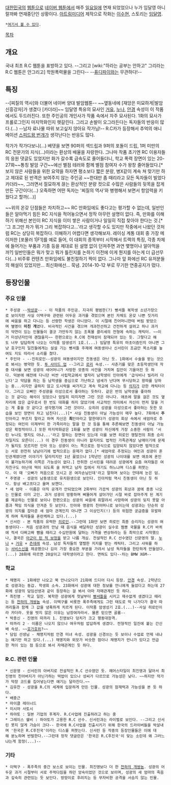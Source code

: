 [[대한민국]]의 [[웹툰]]으로  [[네이버 웹툰]]에서 매주 [[일요일]]에 연재 되었었으나 누가 임달영 아니랄까봐 연재중단인 상황이다. [[아트림미디어]] 제작으로 작화는 [[이수현]], 스토리는 [[임달영]].

 *[http://comic.naver.com/webtoon/list.nhn?titleId=604146&weekday=sun 여기서 볼 수 있다].


[[목차]]
== 개요 ==
국내 최초 R.C 웹툰을 표방하고 있다.
--그리고 [wiki:"하라는 공부는 안하고" 그리라는 R.C 웹툰은 안그리고] 학원폭력물을 그린다--
--[[퓨디파이]]와는 무관하다!--

== 특징 ==
--[찌질의 역사]와 더불어 네이버 양대 발암웹툰-- ~~옆동네에 [재앙은 미묘하게|발암 신흥강자]가 생겼다 [카더라]~~
임달영 특유의 묘사인 [[거유]], [[누나]], [[안경]] 속성이 이 작품에서도 두드러진다. 또한 주인공의 개인사가 작품 속에서 자주 묘사된다. 1화의 묘사가 프롤로그인지 마지막화인지 헷갈린다. 그리고 손발이 오그라든다는 독자들의 반응이 많다.(...) --남자 료나물 따위 보고싶지 않아요 작가님!-- R.C카가 등장해서 추억의 애니메이션 [[스피드왕 번개]]가 생각난다는 반응도 많다.

작가가 작가다보니(...) 베댓을 보면 90퍼의 섹드립과 9퍼의 포돌이 드립, 1퍼 미만의 RC 전문가의 지식(...)이라는 환상의 배율을 자랑한다. 그나마 작품 초기엔 RC 이용자들의 응원 댓글도 있었지만 화가 갈수록 급속도로 줄어들더니, 학교 폭력 장면이 있는 20-27화~~통칭 발암 구간~~에선 별점 테러와 함께 별점 참여자 수가 왕창 줄어들었다.[* 보지 않은 사람들을 위한 요약을 하자면 평소보다 짧은 분량, 병X같이 계속 쳐 맞기만 하고 제대로 된 반격은 보여주지 않는 주인공 ~~한대만 좀 때리라고 모든 독자들이 빌었다 카더라~~, 그러면서 절묘하게 끊는 환상적인 분량 컷으로 수많은 사람들의 뒷목을 잡게 만든 구간이다(...) 오죽하면 어떤 독자는 '찌질의 역사'와 병행해서 보면서 항암력을 키웠다고 할까(...)]

~~위의 온갖 단점들은 차치하고~~ RC 만화임에도 좋다고는 평가할 수 없는데, 일반인들은 알아먹기 힘든 RC 지식을 적어놓으면서 정작 아무런 설명이 없다. 즉, 만화를 이해하기 위해선 본인이 RC 지식을 이미 쌓은 사람이거나 일일히 직접 찾아야 한다는 것.[* '그 조그만 차가 뭐가 그리 복잡하다고...'라고 생각할 수도 있지만 작중에서 나왔던 것처럼 RC는 상당히 복잡하다. 이해하기 어렵다면 생각해보자. 레이싱 계통 대회 중 가장 메이저한 [포물러 1|F1]를 예로 들어, 이 대회의 종목부터 시작해서 트랙의 특징, 각종 차체에 들어가는 부품과 기종 등을 제대로 된 설명 없이 던져주면 과연 몇명이나 알아먹을까?] 일반인들은 뭐가 맞고 뭐가 틀린지를 논하기 이전에 이게 뭔지를 아는게 더 급선무다(...) 비주류 컨텐츠 만화임에도 불친절하기 짝이 없다. 그나마 앞 화에선 RC 유저분들의 해설이 있었지만... 최신화에선... 묵념.
2014-10-12 부로 무기한 연중공지가 떴다.
== 등장인물 ==
=== 주요 인물 ===
 * 주성광 --[[박성광]]-- - 이 작품의 주인공. 지극히 평범한(?) 빵셔틀 복학생 소년가장으로 보이지만 사실 이택구와 관련된 어두운 과거를 겪었으며 본인 자체도 온갖 나쁜 짓거리에 싸움을 하고 다니는 등 선량한 학생은 아니었다. 이 시절에 친어머니한테 버림 받았으며 별명이 '''미친 개'''였다. 비극적인 사건을 겪으며 개과천선하고 건전하게 살려고 하나 과거의 악연이 있는 인물들이 결코 가만두지 않는 조폭물 클리셰의 전형에 속하는 캐릭터. ~~이거 미성년자인데 괜찮을지~~ 한편으로는 R.C에 천재성이 잠재되어 있는 듯. 그렇다고 해도 너무 답답하게 나오는 이작품 암생성기 1호.(...) 임달영 특유의 마초이즘인지 아니면 그냥 호구인지 일진들에게는 설설 기는 빵셔틀 주제에 여동생이나 신서린이 조금만 목소리를 높여도 지도 따라서 소리를 쳤다.
 * 주인아 - --진히로인--성광의 여동생이지만 친동생은 아닌 듯. 1화에서 수술을 받는 것으로 봐서는 병약한 듯. [[투 사이드 업]] --그리고 [[로리]] 속성.-- 사춘기를 맞은 초등학생인데 작중 대사를 보면 성광의 새어머니가 사망한 모종의 사건을 거치며 집안이 기울어진 듯 하다. 덕분에 예전에 다니던 비싼 사립학교에서 옆자리 남학생이 인아에게 '급식비나 빌리러 다닌다'고 악담을 하는 등 남학생을 중심으로 가난하고 냄새가 난다며 무시당하고 왕따를 당하는 중...이지만 굴하지 않고 도시락을 싸가지고 계속 학교에 다니는 등 [[의지]]가 강한 캐릭터이다. 그리고 오빠인 주성광을 이성으로서 좋아하는 듯하다. 같은 반의 남학생을 좋아하는 것 같다는 해석이 있었으나 엄밀히 따지자면 그런 것은 아니다. 애초에 말을 걸은 것도 옆자리에 앉은 급우로서 한 번도 대화를 하지 않았기에 사교적인 의미에서 자신이 먼저 말을 거는 게 좋을 것 같다고 생각했기에 그런 것이다. 오히려 성광을 이성으로서 좋아하는 듯한 모습을 보인 장면이 차고 넘친다(...)[* 사실 친동생이 아닐 가능성이 매우 높다. 7화에서 '''주'''인아라고 부르지 말라고 하며 자신은 '''최'''인아라고 말한데다가 성광의 회상 속에서 새엄마로 추정되는 여인이 이제부터 한 가족이라는 말을 한 것 등을 통해 추론해보면 친동생이 아닐 가능성은 확정적이다.] 또한 마지막화같은 1화를 보면 성광이 자신에게 가장 소중한 사람이 '서린 누나도 명지도 아냐...'라고 말하는 장면이 있는데 이를 보면 히로인 쟁탈전의 최종 승리자일지도 모른다(...) 이 경우 친동생이 아니라 할지라도 법적인 가족관계상 남매이기에 문제가 될지도 모르지만 인아 또는 성광이 어느 쪽으로든 정식으로 입양되지 않았다면 법적으로는 서로 완전히 남남이기에 법적으로는 문제가 없다.[* 새엄마로 추정되는 여인과 성광이 혼인관계였다면 이야기가 달라지지만 1년 꿇었으나 1학년인 성광의 나이대를 보면 애초에 혼인이 불가능하기에 이쪽은 가능성이 없다.] 만취한 신서린을 데려온 성광에게 요즘 여자들은 여자친구도 아닌데 떡이 되도록 술 퍼먹고 남자 집에서 자기도 하느냐며 디스를 퍼붓는다. 이 때 '오빠가 처음으로 모시고 온 여자손님인데'라고 말하며 보이는 얀데레 눈은 덤.
 * 주영광 - 성광의 남동생으로 유치원생으로 보인다. 인아처럼 역시 친동생이 아닌 듯 하다. 항상 배고프다고 울며 보챈다.
 * 새 엄마 - 이름은 아직 공개가 안되었으며 2화부터 가끔씩 성광의 회상과 꿈에 종종 나오는 인물로 이미 고인. 과거 성광이 방황하며 삐뚤어게 살아가던 시절 바로 잡아주게 된 계기를 제공하는 인물로 보이나 한편으로는 성광의 싸움에 휘말려서 사망하여 성광의 잊지 못할 아픔과 책임 의식을 안겨준 듯 보인다. 인아와 영광의 친어머니로 보이는데 성광과는 단순히 성광의 의지를 잡아준 새 엄마 관계인지 아니면 그 이상인지(!) 등의 위험한 궁금증을 유발하게 하며 독자들을 혼란케하고 있다.(...)
 * 신서린 - 본 작품의 유력한 [[히로인]].--그런데 1화만 보면 히로인 최종 승리자는 성광의 여동생이다-- 처음 성광과의 만남 때 음식을 배달하던 성광이 실수로 짬뽕 국물을 R.C카 바퀴에 적셔 다짜고짜 뺨을 때리고 수십만원에 달하는 가격을 변상하라는 등 최악으로 시작했으나, 결국은 [[아군이 된 적 보정]]을 받고 나름 개심. 전설적인 R.C 선수였던 신문영의 딸. [[누나 ]] + [[거유]] + [[츤데레]] 속성. 남성 독자들의 열렬한 지지를 받는 캐릭터. 그리고 샤워를 하는 [[서비스신]]을 제공했으나 김이 가장 중요한 부분을 가려서 남성 독자들을 한탄하게 만들었다.(...) 28화에 따르면 20살이고 대학생이라고 한다. 면허도 있다--차는 BMW X6M-- 
=== 학교 ===
 * 채명지 - 1화에만 나오고 쭉 안나오다가 21화에 드디어 다시 등장. [[안경]] 속성. 2학년으로 성광과는 동갑. 학생회 소속. 23화에서 성광에 대한 정보를 언니에게 들었다고 하는데 27화에 성광의 담임선생과 같이 등장하는 걸 봐서 아마 자매관계인 듯 하다.
 * 최진영 - 학교 일진. 복학한 성광에게 첫날부터 [[빵셔틀]]을 시키고 재수없게 생겼다고 때리는 등 [[천하의 개쌍놈]] 속성. 이택구를 비롯한 폭주족에게도 그런 태도로 막 나가다가 결국 따까리들과 함께 그 값을 냉혹하게 치르게 된다. 이작품 암생성기 2호.(...)--사실 히로인이라 카더라. 옷을 벗지 않은 이유는 남장여자라서. 물론 믿으면 골룸--
 * 박종신 - 진영의 따까리 1. 진영보다 덩치가 크고 행동대장격.
 * 따까리 2 - 이름은 나오지 않으나 여우처럼 얍삽하게 생겼다. 전형적인 일진에 붙는 간신배 속성. ~~[[호가호위]]?~~
 * 담임 선생님 - 채명지처럼 안경 미녀 속성. 성광을 신경쓰는 듯 보이나 수업료 언제 내냐는 얘기만 하고 있다.(...) 채명지와 외모가 비슷한 점이나 채명지가 언니가 있다고 언급한 적이 있는 점 등으로 봐서 자매관계인 듯 하다.
=== R.C. 관련 인물 ===
 * 신문영 - 신서린의 아버지로 전설적인 R.C 선수였던 듯. 헤어스타일이 최진영과 닮아서 최진영의 친아버지가 아닌가하는 떡밥이 있으나 성씨가 다르므로 가능성은 낮다. ~~하지만 작가가 막장 코드를 집어넣는다면 얘기는 달라진다.~~ 
 * 김유찬 - 성광을 R.C의 세계에 입문하게 만든 인물. 성광의 잠재력과 가능성을 본 듯 하다.
 * 배중근
 * 마이클 레이너드
 * 미시마 사토시
 * 하야토 : 일본 기업의 후계자. R.C사업에 진출하려고 하는 중
 * 그레이스 쉘비 : 하야토가 고용한 R.C 선수. 신서린과는 라이벌로 보인다. --그리고 신서린 못지 않게 가슴이 크다-- 한국에 R.C사업을 진출시키기 위해 한국의 드라이버들을 박살내며 '한국은 R.C후진국'이라는 디스를 퍼붓는다. 신서린 등 작중의 등장인물들은 이에 대해 분노하며 반발한다.--그런데 정작 댓글란은 '한국은 R.C후진국'이 맞는 소린데 왜 그러느냐는게 함정(...)--
=== 기타 ===
 * 이택구 - 폭주족의 중간 보스로 보이는 인물. 최진영보다 더 한 [[천하의 개쌍놈]]. 성광의 어두운 과거 시절부터 서로 주먹다짐을 하던 앙숙이었던 것으로 보이며, 성광의 새 엄마의 죽음과 깊숙히 관련있는 듯 보인다. 방망이로 후려치는 등 무자비한 공격을 서슴지 않는 인물.
